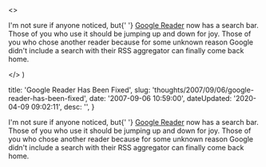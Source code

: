 

  <>
    <p>
      I'm not sure if anyone noticed, but{' '}
      <a href="http&#58;//google.com/reader">Google Reader</a> now has a search
      bar. Those of you who use it should be jumping up and down for joy. Those
      of you who chose another reader because for some unknown reason Google
      didn't include a search with their RSS aggregator can finally come back
      home.
    </p>
  </>
)


  title: 'Google Reader Has Been Fixed',
  slug: 'thoughts/2007/09/06/google-reader-has-been-fixed',
  date: '2007-09-06 10:59:00',
  dateUpdated: '2020-04-09 09:02:11',
  desc: '',
}

<p>
  I'm not sure if anyone noticed, but{' '}
  <a href="http&#58;//google.com/reader">Google Reader</a> now has a search bar.
  Those of you who use it should be jumping up and down for joy. Those of you
  who chose another reader because for some unknown reason Google didn't include
  a search with their RSS aggregator can finally come back home.
</p>
